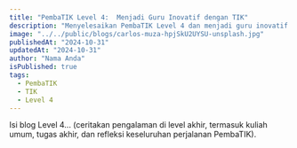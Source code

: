 ```yaml
---
title: "PembaTIK Level 4:  Menjadi Guru Inovatif dengan TIK"
description: "Menyelesaikan PembaTIK Level 4 dan menjadi guru inovatif berbasis TIK."
image: "../../public/blogs/carlos-muza-hpjSkU2UYSU-unsplash.jpg"
publishedAt: "2024-10-31"
updatedAt: "2024-10-31"
author: "Nama Anda"
isPublished: true
tags:
  - PembaTIK
  - TIK
  - Level 4
---
```


Isi blog Level 4... (ceritakan pengalaman di level akhir,  termasuk kuliah umum, tugas akhir, dan refleksi keseluruhan perjalanan PembaTIK).
